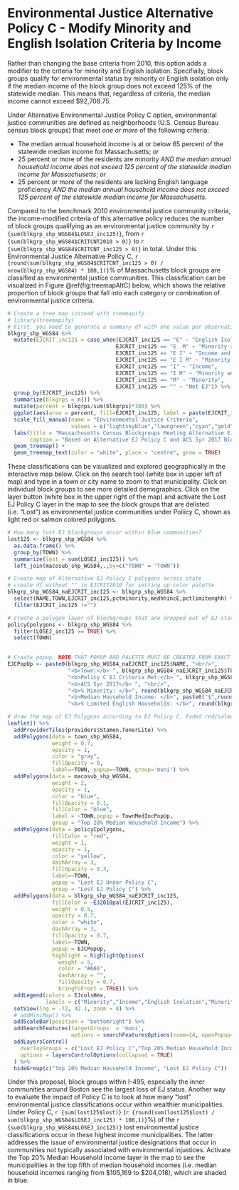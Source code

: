 # Environmental Justice Alternative Policy C - Modify Minority and English Isolation Criteria by Income

Rather than changing the base criteria from 2010, this option adds a modifier to the criteria for minority and English isolation. Specifially, block groups qualify for environmental status by minority or English isolation only if the median income of the block group does not exceed 125% of the statewide median. This means that, regardless of criteria, the median income cannot exceed \$92,708.75. 

Under Alternative Environmental Justice Policy C option, environmental justice communities are defined as neighborhoods (U.S. Census Bureau census block groups) that meet *one or more* of the following criteria: 

* The median annual household income is at or below 65 percent of the statewide median income for Massachusetts; *or*
* 25 percent or more of the residents are minority *AND the median annual household income does not exceed 125 percent of the statewide median income for Massachusetts*; *or*
* 25 percent or more of the residents are lacking English language proficiency *AND the median annual household income does not exceed 125 percent of the statewide median income for Massachusetts*.

Compared to the benchmark 2010 environmental justice community criteria, the income-modified criteria of this alternative policy reduces the number of block groups qualifying as an environmental justice community by `r {sum(blkgrp_shp_WGS84$LOSEJ_inc125)}`, from `r {sum(blkgrp_shp_WGS84$CRITCNT2010 > 0)}` to `r {sum(blkgrp_shp_WGS84$CRITCNT_inc125 > 0)}` in total. Under this Environmental Justice Alternative Policy C, `r {round(sum(blkgrp_shp_WGS84$CRITCNT_inc125 > 0) / nrow(blkgrp_shp_WGS84) * 100,1)}`% of Massachusetts block groups are classified as environmental justice communities. This classification can be visualized in Figure \@ref(fig:treemapAltC) below, which shows the relative proportion of block groups that fall into each category or combination of environmental justice criteria.

```r
# Create a tree map instead with treemapify
# library(treemapify)
# First, you need to generate a summary df with one value per observation or EJ criterion
blkgrp_shp_WGS84 %>% 
  mutate(EJCRIT_inc125 = case_when(EJCRIT_inc125 == "E" ~ "English Isolation",
                                  EJCRIT_inc125 == "E  M" ~ "Minority and English Isolation", 
                                  EJCRIT_inc125 == "E I" ~ "Income and English Isolation",
                                  EJCRIT_inc125 == "E I M" ~ "Minority, Income, and English Isolation",
                                  EJCRIT_inc125 == "I" ~ "Income",
                                  EJCRIT_inc125 == "I M" ~ "Minority and Income",
                                  EJCRIT_inc125 == "M" ~ "Minority",
                                  EJCRIT_inc125 == "" ~ "Not EJ")) %>% 
  group_by(EJCRIT_inc125) %>% 
  summarize(blkgrps = n()) %>% 
  mutate(percent = blkgrps/sum(blkgrps)*100) %>% 
  ggplot(aes(area = percent, fill=EJCRIT_inc125, label = paste(EJCRIT_inc125,paste(round(percent,1),"%"),sep="\n"))) + 
  scale_fill_manual(name = "Environmental Justice Criteria", 
                    values = c("lightskyblue","lawngreen","cyan","gold","deeppink","darkgreen","navyblue","gray88")) +
  labs(title = "Massachusetts Census Blockgroups Meeting Alternative EJ Policy C Criteria",
       caption = "Based on Alternative EJ Policy C and ACS 5yr 2017 Blockgroup Estimates") +
  geom_treemap() + 
  geom_treemap_text(color = "white", place = "centre", grow = TRUE)
```

These classifications can be visualized and explored geographically in the interactive map below. Click on the search tool (white box in upper left of map) and type in a town or city name to zoom to that municipality. Click on individual block groups to see more detailed demographics. Click on the layer button (white box in the upper right of the map) and activate the Lost EJ Policy C layer in the map to see the block groups that are delisted (i.e. "Lost") as environmental justice communities under Poliicy C, shown as light red or salmon colored polygons. 

```r
# How many lost EJ blockgroups occur within blue communities?
lost125 <- blkgrp_shp_WGS84 %>% 
  as.data.frame() %>% 
  group_by(TOWN) %>% 
  summarize(lost = sum(LOSEJ_inc125)) %>% 
  left_join(macosub_shp_WGS84,.,by=c("TOWN" = "TOWN"))

# Create map of Alternative EJ Policy C polygons across state
# create df without "" in EJCRIT2010 for setting up color palette
blkgrp_shp_WGS84_naEJCRIT_inc125 <- blkgrp_shp_WGS84 %>%
  select(NAME,TOWN,EJCRIT_inc125,pctminority,medhhincE,pctlimitenghh) %>% 
  filter(EJCRIT_inc125 !="")

# create a polygon layer of blockgroups that are dropped out of EJ status by criteria change
policyCpolygons <- blkgrp_shp_WGS84 %>% 
  filter(LOSEJ_inc125 == TRUE) %>% 
  select(TOWN)
  

# Create popup. NOTE THAT POPUP AND PALETTE MUST BE CREATED FROM EXACT SAME DF AS USED IN leaflet() MAP. OTHERWISE, POPUPS WILL SHOW UP IN THE WRONG LOCATION!
EJCPopUp <- paste0(blkgrp_shp_WGS84_naEJCRIT_inc125$NAME, "<br/>",
                   "<b>Town:</b> ", blkgrp_shp_WGS84_naEJCRIT_inc125$TOWN, "<br/>",
                   "<b>Policy C EJ Criteria Met:</b> ", blkgrp_shp_WGS84_naEJCRIT_inc125$EJCRIT_inc125, "<br/>",
                   "<b>ACS 5yr 2017</b> ", "<br/>",
                   "<b>% Minority: </b>", round(blkgrp_shp_WGS84_naEJCRIT_inc125$pctminority,1),"<br/>",
                   "<b>Median Household Income: </b>", paste0("$",round(blkgrp_shp_WGS84_naEJCRIT_inc125$medhhincE)),"<br/>",
                   "<b>% Limited English Households: </b>", round(blkgrp_shp_WGS84_naEJCRIT_inc125$pctlimitenghh,1))

# draw the map of EJ Polygons according to EJ Policy C. Faded red/salmong colored polygons represent blockgroups that lose EJ status when the income criteria modifies minority and English isolation. 
leaflet() %>% 
  addProviderTiles(providers$Stamen.TonerLite) %>% 
  addPolygons(data = town_shp_WGS84,
              weight = 0.7,
              opacity = 1,
              color = "gray",
              fillOpacity = 0,
              label=~TOWN, popup=~TOWN, group='muni') %>% 
  addPolygons(data = macosub_shp_WGS84,
              weight = 2,
              opacity = 1,
              color = "blue",
              fillOpacity = 0.1,
              fillColor = "blue",
              label = ~TOWN,popup = TownMedIncPopUp,
              group = "Top 20% Median Household Income") %>% 
  addPolygons(data = policyCpolygons,
              fillColor = "red",
              weight = 1,
              opacity = 1,
              color = "yellow",
              dashArray = 3,
              fillOpacity = 0.3,
              label=~TOWN,
              popup = "Lost EJ Under Policy C",
              group = "Lost EJ Policy C") %>% 
  addPolygons(data = blkgrp_shp_WGS84_naEJCRIT_inc125,
              fillColor = ~EJ2010pal(EJCRIT_inc125), 
              weight = 0.5,
              opacity = 0.7,
              color = "white",
              dashArray = 3,
              fillOpacity = 0.7,
              label=~TOWN, 
              popup = EJCPopUp,
              highlight = highlightOptions(
                weight = 5,
                color = "#666",
                dashArray = "",
                fillOpacity = 0.7,
                bringToFront = TRUE)) %>% 
  addLegend(colors = EJcolsHex, 
            labels = c("Minority","Income","English Isolation","Minority and Income","Minority and English Isolation","Income and English Isolation","Minority, Income, and English Isolation"), title = "Environmental Justice Populations", position = "bottomleft") %>% 
  setView(lng = -72, 42.1, zoom = 8) %>% 
  # addMiniMap() %>% 
  addScaleBar(position = "bottomright") %>% 
  addSearchFeatures(targetGroups  = 'muni', 
                    options = searchFeaturesOptions(zoom=14, openPopup=TRUE, hideMarkerOnCollapse=T)) %>% 
  addLayersControl(
    overlayGroups = c("Lost EJ Policy C","Top 20% Median Household Income"),
    options = layersControlOptions(collapsed = TRUE)
  ) %>% 
  hideGroup(c("Top 20% Median Household Income", "Lost EJ Policy C"))
```

Under this proposal, block groups within I-495, especially the inner communities around Boston see the largest loss of EJ status. Another way to evaluate the impact of Policy C is to look at how many "lost" environmental justice classifications occur within wealthier municipalities. Under Policy C, `r {sum(lost125$lost)}` (`r {round(sum(lost125$lost) / sum(blkgrp_shp_WGS84$LOSEJ_inc125) * 100,1)}`%) of the `r {sum(blkgrp_shp_WGS84$LOSEJ_inc125)}` lost environmental justice classifications occur in these highest income municipalities. The latter addresses the issue of environmental justice designations that occur in communities not typically associated with environmental injustices. Activate the Top 20% Median Household Income layer in the map to see the municipalities in the top fifth of median household incomes (i.e. median household incomes ranging from \$105,169 to \$204,018), which are shaded in blue. 
